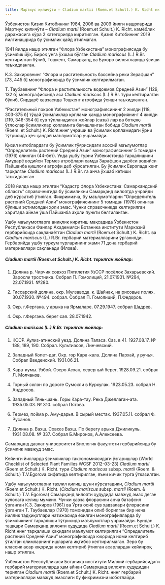 ```yaml
---
title: Мартиус қиличўти – Cladium martii (Roem.et Schult.) K. Richt ни Самарқанд вилояти ҳудудида тарқалишига доир таҳлил натижалари
---
```


Ўзбекистон Қизил Китобининг 1984, 2006 ва 2009 йилги нашрларида
Мартиус қиличўти – *Cladium martii* (Roem.et Schult.) K. Richt. камёблик
даражасига кўра 2 категорияда киритилган. Қизил Китобининг 2019
йилгинашрида бу ўсимлик қайд этилмаган.

1941 йилда нашр этилган “Флора Узбекистана” монографиясида бу
ўсимлик йўқ. Бироқ унга ўхшаш бўлган *Cladium mariscus* (L.) R.Br.
келтирилган бўлиб, Тошкент, Самарқанд ва Бухоро вилоятларида ўсиши
таъкидланган.

К.З. Закировнинг “Флора и растительность бассейна реки Зерафшан”
[73, 445 б] монографиясида бу ўсимлик келтирилмаган. 

Т. Таубаевнинг “Флора и растительность водоемов Средней Азии”
[129, 132 б] монографиясида эса *Cladium mariscus* (L.) R.Br. тури келтирилган
бўлиб, Сирдарё ҳавзасида Тошкент атрофида ўсиши таъкидланган.

“Растительный покров Узбекистан” монографиясининг 2 жилди [118,
303-375 б] тўқай ўсимликлар қоплами ҳамда монографиянинг 4 жилди [119,
348-354 б] сув тўпланадиган жойлар (сазы) лар ва ботқоқ-ўтлоқлар
ўсимликлар қопламига бағишланган бобида *Cladium martii* (Roem. et Schult.)
K. Richt.нинг учраши ва ўсимлик қопламидаги ўрни тўғрисида ҳеч қандай
маълумотлар учрамайди.

Қизил китоблардаги бу ўсимлик тўғрисидаги асосий маълумотлар
“Определитель растений Средней Азии” монографиясининг 5 томидан (1976)
олинган (44-бет). Унда ушбу турни Ўзбекистонда тарқалишини Амударё
водийси Термез атрофлари ҳамда Зарафшон дарёси водийси Пайшанба
қишлоғи атрофи деб кўрсатилган. Бу ўсимлик Европада кенг тарқалган
*Cladium mariscus* (L.) R.Br. га анча ўхшаб кетиши таъкидланган

2018 йилда нашр этилган “Кадастр флора Узбекистана: Самаркандский
область” справочнигида бу ўсимликни Самарқанд вилоятда учрайди деб
кўрсатиб ўтилган. Фикримизча, бу маълумотларни “Определитель растений
Средней Азии” монографиясининг 5 томидан (1976) олинган бўлиши
эҳтимолдан ҳоли эмас. Чунки справочникда келтирилган харитада айнан ўша
Пайшанба аҳоли пункти белгиланган.

Ушбу маълумотларга аниқлик киритиш мақсадида Ўзбекистон
Республикаси Фанлар Академияси Ботаника институти Марказий
гербарийсида сақланаётган *Cladium martii* (Roem.et Schult.) K. Richt. ва
*Cladium mariscus* (L.) R.Br. гербарий материалларини ўрганилди. Гербарийда
ушбу туркум турларининг жами 71 дона гербарий материаллари сақланади
(Илова).

##### **Cladium martii (Roem.et Schult.) K. Richt. терилган жойлар:**

1. Долина р. Чирчик совхоз Пятилетия УзССР посёлок Захарьевский.
Заросли тростника. Собрал П. Гомолиций, 21.07.1931. №264, 22.07.1931.
№280.

2. Гиссарский долина. окр. Мулзавода. к. Шайнак, на рисовые полях.
30.07.1930. №494. собрал. Собрал П. Гомолиций, П.Федоров.

3. Окр. г.Фергана. у арыка на Ярмаларе. 07.29.1947. собрал Шадрев.

4. Окр. г.Фергана. берег сая. 28.07.1942.


##### **Cladium mariscus (L.) R.Br. терилган жойлар:**

1. КССР. Аулиз-атинский уезд. Долина Таласа. Саз. в 41. 1927.08.17. №
188, 189, 190. Собрал. Культиасов, Линчевский.

2. Западный Копет-даг. Окр. гор Кара-кала. Долина Пархай, у ручья.
Собрал Введенский. 1931.06.21.

3. Кара-кумы. Узбой. Озеро Асхан, северный берег. 1928.09.21. собрал Л. Молчанов.

4. Горный склон по дороге Сумокли в Куркулак. 1923.05.23. собрал Н. Андросов.

5. Западный Тянь-шань. Горы Кара-тау. Река Джеллаган-ата. 1935.05.03. № 310. собрал Пятова.

6. Термез, пойма р. Аму-дарья. В сырый местах. 1937.05.11. собрал Ф. Русанов.

7. Долина р. Вахш. Совхоз Вахш. По берегу арыка Джиликуль. 1931.08.08. № 337. Собрал Б.Миронов, А.Алексеева.


Самарқанд давлат университети Биология факултети гербарийсида бу
ўсимлик мавжуд эмас.

Кейинги йилларда ўсимликлар таксономиясидаги ўзгаришлар (World
Checklist of Selected Plant Families WCSF 2012-03-23) *Cladium martii* (Roem.et
Schult.) K. Richt. тури *Cladium mariscus* subsp. *martii* (Roem. & Schult.)
T.V.Egorova сифатида келтирилган, яъни кичик турга ўтказилган. 

Ушбу маълумотларни таҳлил қилиш шуни кўрсатадики, *Cladium martii*
(Roem.et Schult.) K. Richt. (*Cladium mariscus* subsp. *martii* (Roem. & Schult.)
T.V. Egorova) Самарқанд вилояти ҳудудида мавжуд эмас деган хулосага
келиш мумкин. Чунки ҳавза флорасини анча батафсил ўрганган К.З. Закиров
(1961) ва Ўрта осиё сув ҳавзалари флорасини ўрганган Т. Таубаевлар (1970)
томонидан олиб борилган бир неча йиллик тадқиқотлари натижасида ёзилган
монографияларда бу ўсимликнинг тарқалиши тўғрисида маълумотлар
учрамайди. Бундан ташқари Самарқанд вилояти ҳудудида *Cladium martii*
(Roem.et Schult.) K. Richt.нинг тарқалиши ҳақидаги маълумот келтирилган
“Определитель растений Средней Азии” монографиясида юқорида номи
келтириб ўтилган олимларнинг ишларига иқтибос келтирилмаган. Зеро бу
классик асар юқорида номи келтириб ўтилган асарлардан кейинроқ нашр
этилган.

Ўзбекистон Рееспубликаси Ботаника институти Миллий гербарийсидаги
гербарий материалларда ҳам айнан Самарқанд вилояти ҳудудидан терилган
*Cladium martii* (Roem.et Schult.) K. Richt. нинг гербарий материаллари
мавжуд эмаслиги бу фикримизни исботлайди.
